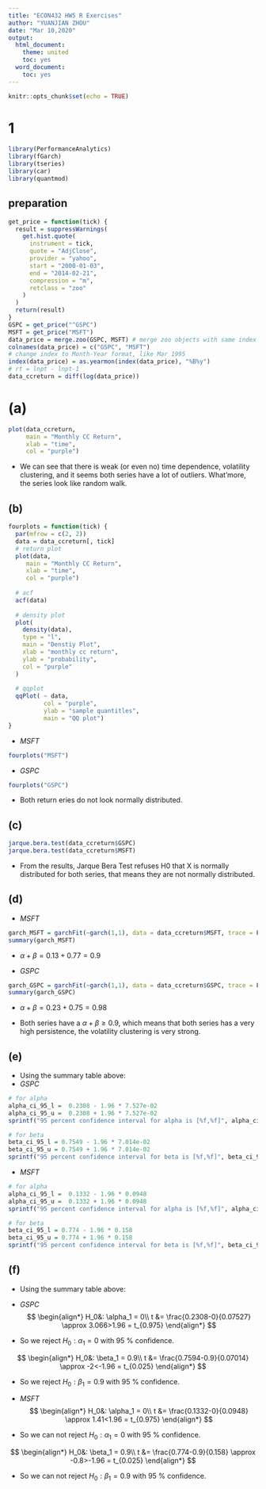 ```yaml
---
title: "ECON432 HW5 R Exercises"
author: "YUANJIAN ZHOU"
date: "Mar 10,2020"
output:
  html_document:
    theme: united
    toc: yes
  word_document:
    toc: yes
---
```


```r
knitr::opts_chunk$set(echo = TRUE)
```

# 1
```r
library(PerformanceAnalytics)
library(fGarch)
library(tseries)
library(car)
library(quantmod)
```

## preparation
```r
get_price = function(tick) {
  result = suppressWarnings(
    get.hist.quote(
      instrument = tick,
      quote = "AdjClose",
      provider = "yahoo",
      start = "2000-01-03", 
      end = "2014-02-21",     
      compression = "m",
      retclass = "zoo"
    )
  )
  return(result)
}
GSPC = get_price("^GSPC")
MSFT = get_price("MSFT")
data_price = merge.zoo(GSPC, MSFT) # merge zoo objects with same index
colnames(data_price) = c("GSPC", "MSFT")
# change index to Month-Year format, like Mar 1995
index(data_price) = as.yearmon(index(data_price), "%B%y")
# rt = lnpt - lnpt-1
data_ccreturn = diff(log(data_price))
```

# (a)
```r
plot(data_ccreturn,
     main = "Monthly CC Return",
     xlab = "time",
     col = "purple")
```

- We can see that there is weak (or even no) time dependence, volatility clustering, and it seems both series have a lot of outliers. What'more, the series look like random walk.

## (b)
```r
fourplots = function(tick) {
  par(mfrow = c(2, 2))
  data = data_ccreturn[, tick]
  # return plot
  plot(data,
     main = "Monthly CC Return",
     xlab = "time",
     col = "purple")
  
  # acf
  acf(data)
  
  # density plot
  plot(
    density(data),
    type = "l",
    main = "Denstiy Plot",
    xlab = "monthly cc return",
    ylab = "probability",
    col = "purple"
  )
  
  # qqplot
  qqPlot( ~ data,
          col = "purple",
          ylab = "sample quantitles",
          main = "QQ plot")
}
```

- *MSFT*
```r
fourplots("MSFT")
```

- *GSPC*
```r
fourplots("GSPC")
```

- Both return eries do not look normally distributed.

## (c)
```r
jarque.bera.test(data_ccreturn$GSPC)
jarque.bera.test(data_ccreturn$MSFT)
```

- From the results, Jarque Bera Test refuses H0 that X is normally distributed for both series, that means they are not normally distributed.

## (d)
- *MSFT*
```r
garch_MSFT = garchFit(~garch(1,1), data = data_ccreturn$MSFT, trace = F)
summary(garch_MSFT)
```
- $\alpha + \beta = 0.13 + 0.77 = 0.9$

- *GSPC*
```r
garch_GSPC = garchFit(~garch(1,1), data = data_ccreturn$GSPC, trace = F)
summary(garch_GSPC)
```
- $\alpha + \beta = 0.23 + 0.75 = 0.98$

- Both series have a $\alpha + \beta \geq 0.9$, which means that both series has a very high persistence, the volatility clustering is very strong.

## (e)
- Using the summary table above:
- *GSPC*
```r
# for alpha
alpha_ci_95_l =  0.2308 - 1.96 * 7.527e-02
alpha_ci_95_u =  0.2308 + 1.96 * 7.527e-02
sprintf("95 percent confidence interval for alpha is [%f,%f]", alpha_ci_95_l, alpha_ci_95_u)

# for beta
beta_ci_95_l = 0.7549 - 1.96 * 7.014e-02
beta_ci_95_u = 0.7549 + 1.96 * 7.014e-02
sprintf("95 percent confidence interval for beta is [%f,%f]", beta_ci_95_l, beta_ci_95_u)

```

- *MSFT*
```r
# for alpha
alpha_ci_95_l =  0.1332 - 1.96 * 0.0948
alpha_ci_95_u =  0.1332 + 1.96 * 0.0948
sprintf("95 percent confidence interval for alpha is [%f,%f]", alpha_ci_95_l, alpha_ci_95_u)

# for beta
beta_ci_95_l = 0.774 - 1.96 * 0.158
beta_ci_95_u = 0.774 + 1.96 * 0.158
sprintf("95 percent confidence interval for beta is [%f,%f]", beta_ci_95_l, beta_ci_95_u)

```

## (f)
- Using the summary table above:
- *GSPC*
$$
\begin{align*}
H_0&: \alpha_1 = 0\\
t  &= \frac{0.2308-0}{0.07527} \approx 3.066>1.96 = t_{0.975}
\end{align*}
$$

- So we reject $H_0:\alpha_1 = 0$ with 95 % confidence.

$$
\begin{align*}
H_0&: \beta_1 = 0.9\\
t  &= \frac{0.7594-0.9}{0.07014} \approx -2<-1.96 = t_{0.025}
\end{align*}
$$

- So we reject $H_0:\beta_1 = 0.9$ with 95 % confidence.

- *MSFT*
$$
\begin{align*}
H_0&: \alpha_1 = 0\\
t  &= \frac{0.1332-0}{0.0948} \approx 1.41<1.96 = t_{0.975}
\end{align*}
$$

- So we can not reject $H_0:\alpha_1 = 0$ with 95 % confidence.

$$
\begin{align*}
H_0&: \beta_1 = 0.9\\
t  &= \frac{0.774-0.9}{0.158} \approx -0.8>-1.96 = t_{0.025}
\end{align*}
$$

- So we can not reject $H_0:\beta_1 = 0.9$ with 95 % confidence.